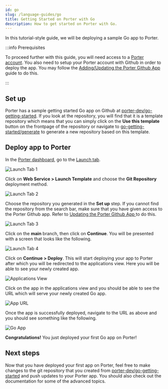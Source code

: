 ```yaml
---
id: go
slug: /language-guides/go
title: Getting Started on Porter with Go
description: How to get started on Porter with Go.
---
```


In this tutorial-style guide, we will be deploying a sample Go app to Porter.

:::info Prerequisites

To proceed further with this guide, you will need access to a [Porter account](https://dashboard.getporter.dev/register). You also need to setup your Porter account with Github in order to deploy the app. You may follow the [Adding/Updating the Porter Github App](/deploying-applications/deploying-from-github/adding-updating-gh-app#adding-the-porter-github-app) guide to do this.

:::

## Set up

Porter has a sample getting started Go app on Github at [porter-dev/go-getting-started](https://github.com/porter-dev/go-getting-started). If you look at the repository, you will find that it is a template repository which means that you can simply click on the **Use this template** button on the frontpage of the repository or navigate to [go-getting-started/generate](https://github.com/porter-dev/go-getting-started/generate) to generate a new repository based on this template.

## Deploy app to Porter

In the [Porter dashboard](https://dashboard.getporter.dev), go to the [Launch tab](https://dashboard.getporter.dev/launch).

![Launch Tab 1](https://user-images.githubusercontent.com/1763885/149333840-8da415a4-99fb-4613-98dc-24eab1dfeec2.png "Launch Tab - Choose a template")

Click on **Web Service > Launch Template** and choose the **Git Repository** deployment method.

![Launch Tab 2](https://user-images.githubusercontent.com/1763885/149333842-7bf07ec6-8ab1-4fc3-adf2-ff39ac61043e.png "Launch Tab - Choose deployment method")

Choose the repository you generated in the **Set up** step. If you cannot find the repository from the search bar, make sure that you have given access to the Porter Github app. Refer to [Updating the Porter Github App
](/deploying-applications/deploying-from-github/adding-updating-gh-app#updating-the-porter-github-app) to do this.

![Launch Tab 3](https://user-images.githubusercontent.com/1763885/149333834-da0078f9-ff17-4d1c-acde-10a0b5151e79.png "Launch Tab - Choose git repository")

Click on the **main** branch, then click on **Continue**. You will be presented with a screen that looks like the following.

![Launch Tab 4](https://user-images.githubusercontent.com/1763885/149333838-31014e70-915d-4948-aa10-312ff24281da.png "Launch Tab - Deployment information")

Click on **Continue > Deploy**. This will start deploying your app to Porter after which you will be redirected to the applications view. Here you will be able to see your newly created app.

![Applications View](https://user-images.githubusercontent.com/1763885/149333829-3e095187-0e40-4909-8be2-29cba716f6ff.png "Applications Tab - Newly created app")

Click on the app in the applications view and you should be able to see the URL which will serve your newly created Go app.

![App URL](https://user-images.githubusercontent.com/1763885/149333800-3ef3595c-ac34-4061-b5c3-1ac325e8ab62.png "Newly created app")

Once the app is successfully deployed, navigate to the URL as above and you should see something like the following.

![Go App](https://user-images.githubusercontent.com/1763885/149333818-f41d4413-77ee-4ef5-a80c-090a8c686afc.png "Successfully deployed Go app")

**Congratulations!** You just deployed your first Go app on Porter!

## Next steps

Now that you have deployed your first app on Porter, feel free to make changes to the git repository that you created from [porter-dev/go-getting-started](https://github.com/porter-dev/go-getting-started) and push updates to your Porter app. You should also check out the documentation for some of the advanced topics.
